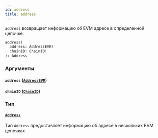 ```yaml
---
id: address
title: address
---
```



`address` возвращает информацию об EVM адресе в определенной цепочке.

```graphql
address(
  address: AddressEVM!
  chainID: ChainID!
): Address
```


### Аргументы

#### `address` ([`AddressEVM`](/reference/scalars/address-evm))




#### `chainID` ([`ChainID`](/reference/scalars/chain-id))




### Тип

#### [`Address`](/reference/objects/address) 

Тип `Address` предоставляет информацию об адресе в нескольких EVM цепочках.




